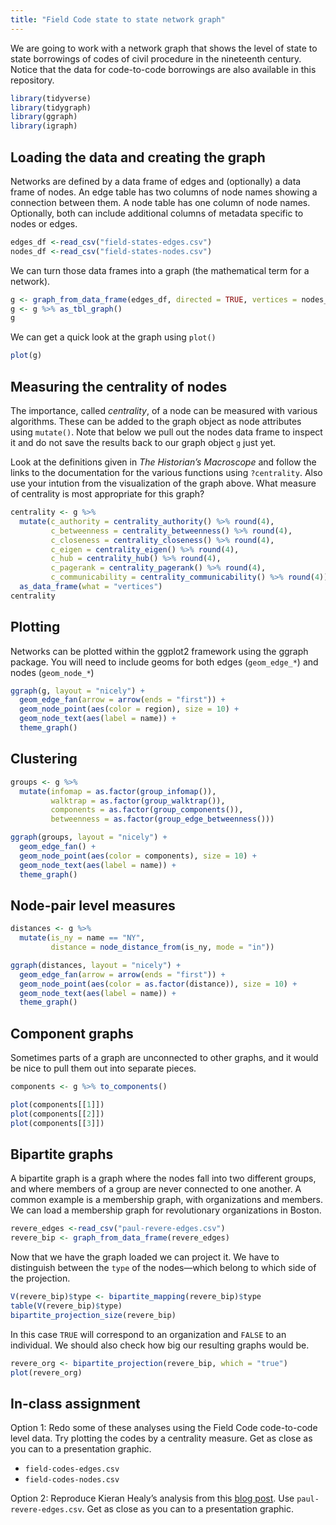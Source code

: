 ```yaml
---
title: "Field Code state to state network graph"
---
```


We are going to work with a network graph that shows the level of state to state borrowings of codes of civil procedure in the nineteenth century. Notice that the data for code-to-code borrowings are also available in this repository.

```r
library(tidyverse)
library(tidygraph)
library(ggraph)
library(igraph)
```

## Loading the data and creating the graph

Networks are defined by a data frame of edges and (optionally) a data frame of nodes. An edge table has two columns of node names showing a connection between them. A node table has one column of node names. Optionally, both can include additional columns of metadata specific to nodes or edges.

```r
edges_df <-read_csv("field-states-edges.csv")
nodes_df <-read_csv("field-states-nodes.csv")
```

We can turn those data frames into a graph (the mathematical term for a network).

```r
g <- graph_from_data_frame(edges_df, directed = TRUE, vertices = nodes_df)
g <- g %>% as_tbl_graph()
g
```

We can get a quick look at the graph using `plot()`

```r
plot(g)
```

## Measuring the centrality of nodes

The importance, called *centrality*, of a node can be measured with various algorithms. These can be added to the graph object as node attributes using `mutate()`. Note that below we pull out the nodes data frame to inspect it and do not save the results back to our graph object `g` just yet.

Look at the definitions given in *The Historian's Macroscope* and follow the links to the documentation for the various functions using `?centrality`. Also use your intution from the visualization of the graph above. What measure of centrality is most appropriate for this graph?

```r
centrality <- g %>% 
  mutate(c_authority = centrality_authority() %>% round(4),
         c_betweenness = centrality_betweenness() %>% round(4),
         c_closeness = centrality_closeness() %>% round(4),
         c_eigen = centrality_eigen() %>% round(4),
         c_hub = centrality_hub() %>% round(4),
         c_pagerank = centrality_pagerank() %>% round(4),
         c_communicability = centrality_communicability() %>% round(4)) %>% 
  as_data_frame(what = "vertices") 
centrality
```

## Plotting

Networks can be plotted within the ggplot2 framework using the ggraph package. You will need to include geoms for both edges (`geom_edge_*`) and nodes (`geom_node_*`)

```r
ggraph(g, layout = "nicely") +
  geom_edge_fan(arrow = arrow(ends = "first")) +
  geom_node_point(aes(color = region), size = 10) +
  geom_node_text(aes(label = name)) +
  theme_graph()
```

## Clustering

```r
groups <- g %>% 
  mutate(infomap = as.factor(group_infomap()),
         walktrap = as.factor(group_walktrap()),
         components = as.factor(group_components()),
         betweenness = as.factor(group_edge_betweenness()))

ggraph(groups, layout = "nicely") +
  geom_edge_fan() +
  geom_node_point(aes(color = components), size = 10) +
  geom_node_text(aes(label = name)) +
  theme_graph()
```

## Node-pair level measures

```r
distances <- g %>% 
  mutate(is_ny = name == "NY",
         distance = node_distance_from(is_ny, mode = "in")) 

ggraph(distances, layout = "nicely") +
  geom_edge_fan(arrow = arrow(ends = "first")) +
  geom_node_point(aes(color = as.factor(distance)), size = 10) +
  geom_node_text(aes(label = name)) +
  theme_graph()
```

## Component graphs

Sometimes parts of a graph are unconnected to other graphs, and it would be nice to pull them out into separate pieces.

```r
components <- g %>% to_components()

plot(components[[1]])
plot(components[[2]])
plot(components[[3]])
```

## Bipartite graphs

A bipartite graph is a graph where the nodes fall into two different groups, and where members of a group are never connected to one another. A common example is a membership graph, with organizations and members. We can load a membership graph for revolutionary organizations in Boston.

```r
revere_edges <-read_csv("paul-revere-edges.csv")
revere_bip <- graph_from_data_frame(revere_edges)
```

Now that we have the graph loaded we can project it. We have to distinguish between the `type` of the nodes---which belong to which side of the projection.

```r
V(revere_bip)$type <- bipartite_mapping(revere_bip)$type
table(V(revere_bip)$type)
bipartite_projection_size(revere_bip)
```
In this case `TRUE` will correspond to an organization and `FALSE` to an individual. We should also check how big our resulting graphs would be.

```r
revere_org <- bipartite_projection(revere_bip, which = "true")
plot(revere_org)
```

## In-class assignment

Option 1: Redo some of these analyses using the Field Code code-to-code level data. Try plotting the codes by a centrality measure. Get as close as you can to a presentation graphic.

- `field-codes-edges.csv`
- `field-codes-nodes.csv`

Option 2: Reproduce Kieran Healy's analysis from this [blog post](https://kieranhealy.org/blog/archives/2013/06/09/using-metadata-to-find-paul-revere/). Use `paul-revere-edges.csv`. Get as close as you can to a presentation graphic.
